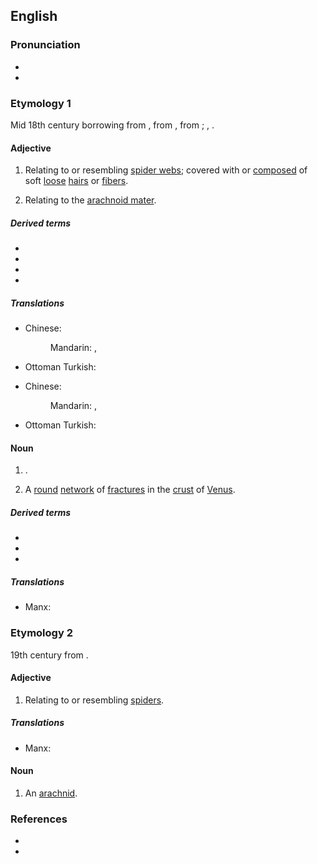 ==English==

===Pronunciation===
* {{IPA|en|/əˈɹæk.nɔɪd/}}
* {{rhymes|en|æknɔɪd|s=3}}

===Etymology 1===
Mid 18th century borrowing from {{bor|en|NL.|arachnoīdēs}}, from {{der|en|grc|ᾰ̓ρᾰχνοειδής||like a cobweb}}, from {{af|grc|ᾰ̓ρᾰ́χνη|-ο-|-ειδής|t1=spider web|t3=-oid, -like|nocat=1}}; {{l|en|surface analysis#Noun}}, {{confix|en|arachn|oid}}.

====Adjective====
{{en-adj|-}}

# Relating to or resembling [[spider web]]s; covered with or [[compose]]d of soft [[loose]] [[hair]]s or [[fiber]]s.
# {{lb|en|anatomy}} Relating to the [[arachnoid mater]].

=====Derived terms=====
* {{l|en|arachnoid mater}}
* {{l|en|periarachnoid}}
* {{l|en|subarachnoid}}
* {{l|en|superarachnoid}}

=====Translations=====
{{trans-top|relating to or resembling spider webs}}
* Chinese:
*: Mandarin: {{t+|cmn|蛛網|alt=蛛網的}}, {{t+|cmn|蛛网|alt=蛛网的|tr=zhūwǎng de}}
{{trans-mid}}
* Ottoman Turkish: {{t|ota|عنكبوتی|tr=ʿankebutî}}
{{trans-bottom}}

{{trans-top|relating to the arachnoid mater}}
* Chinese:
*: Mandarin: {{t+|cmn|蛛網膜|alt=蛛網膜的}}, {{t+|cmn|蛛网膜|alt=蛛网膜的|tr=zhūwǎngmó de}}
{{trans-mid}}
* Ottoman Turkish: {{t|ota|عنكبوتی|tr=ʿankebutî}}
{{trans-bottom}}

====Noun====
{{en-noun}}

# {{lb|en|neuroanatomy}} {{ellipsis of|en|arachnoid mater}}.
# {{lb|en|astronomy}} A [[round]] [[network]] of [[fracture]]s in the [[crust]] of [[Venus]].

=====Derived terms=====
* {{l|en|arachnoidal}}
* {{l|en|arachnoidian}}
* {{l|en|arachnoiditis}}

=====Translations=====
{{trans-see|arachnoid mater}}
{{checktrans-top}}
* Manx: {{t-check|gv|arachnoid|f}}
{{trans-mid}}
{{trans-bottom}}

===Etymology 2===
19th century from {{af|en|Arachnida|-oid|lang1=mul|alt1=''Arachnida''}}.

====Adjective====
{{en-adj|-}}

# {{lb|en|arachnology|relational}} Relating to or resembling [[spider]]s.

=====Translations=====
{{trans-top|related to or resembling spiders}}
* Manx: {{t|gv|arachnoidagh}}
{{trans-mid}}
{{trans-bottom}}

====Noun====
{{en-noun}}

# An [[arachnid]].

===References===
* {{R:Lexico}}
* {{R:MWO}}

{{c|en|Arachnids}}